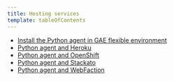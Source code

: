 ```yaml
---
title: Hosting services
template: tableOfContents
---
```


* [Install the Python agent in GAE flexible environment](/docs/agents/python-agent/hosting-services/install-python-agent-gae-flexible-environment)
* [Python agent and Heroku](/docs/agents/python-agent/hosting-services/python-agent-heroku)
* [Python agent and OpenShift](/docs/agents/python-agent/hosting-services/python-agent-openshift)
* [Python agent and Stackato](/docs/agents/python-agent/hosting-services/python-agent-stackato)
* [Python agent and WebFaction](/docs/agents/python-agent/hosting-services/python-agent-webfaction)
